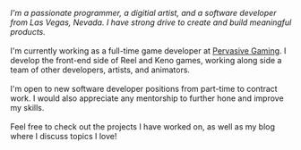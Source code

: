 _I'm a passionate programmer, a digitial artist, and a software developer from Las Vegas, Nevada.
I have strong drive to create and build meaningful products._\
\
I'm currently working as a full-time game developer at [Pervasive Gaming](https://pervasivegaming.com/).
I develop the front-end side of Reel and Keno games, working along side a team of other developers, artists, and animators.\
\
I'm open to new software developer positions from part-time to contract work.
I would also appreciate any mentorship to further hone and improve my skills.\
\
Feel free to check out the projects I have worked on, as well as my blog where I discuss topics I love!

